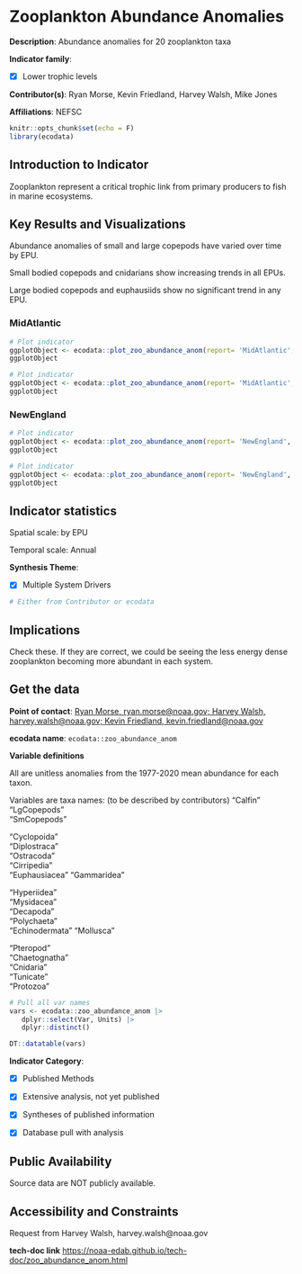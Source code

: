 # Zooplankton Abundance Anomalies

**Description**: Abundance anomalies for 20 zooplankton taxa

**Indicator family**: 

- [X] Lower trophic levels


**Contributor(s)**: Ryan Morse, Kevin Friedland, Harvey Walsh, Mike Jones

**Affiliations**: NEFSC

```{r echo=FALSE}
knitr::opts_chunk$set(echo = F)
library(ecodata)
```
## Introduction to Indicator
Zooplankton represent a critical trophic link from primary producers to fish in marine ecosystems.

## Key Results and Visualizations
Abundance anomalies of small and large copepods have varied over time by EPU.
Small bodied copepods and cnidarians show increasing trends in all EPUs. 
Large bodied copepods and euphausiids show no significant trend in any EPU.

### MidAtlantic

```{r plot_zoo_abundance_anomMidAtlanticcopepod}
# Plot indicator
ggplotObject <- ecodata::plot_zoo_abundance_anom(report= 'MidAtlantic', varName= 'copepod')
ggplotObject
```

```{r plot_zoo_abundance_anomMidAtlanticeuphausid}
# Plot indicator
ggplotObject <- ecodata::plot_zoo_abundance_anom(report= 'MidAtlantic', varName= 'euphausid')
ggplotObject
```

### NewEngland

```{r plot_zoo_abundance_anomNewEnglandcopepod}
# Plot indicator
ggplotObject <- ecodata::plot_zoo_abundance_anom(report= 'NewEngland', varName= 'copepod')
ggplotObject
```

```{r plot_zoo_abundance_anomNewEnglandeuphausid}
# Plot indicator
ggplotObject <- ecodata::plot_zoo_abundance_anom(report= 'NewEngland', varName= 'euphausid')
ggplotObject
```


## Indicator statistics 
Spatial scale: by EPU

Temporal scale: Annual

**Synthesis Theme**:

- [X] Multiple System Drivers


```{r autostats_zoo_abundance_anom}
# Either from Contributor or ecodata
```

## Implications
Check these. If they are correct, we could be seeing the less energy dense zooplankton becoming more abundant in each system.

## Get the data

**Point of contact**: [Ryan Morse, ryan.morse@noaa.gov; Harvey Walsh, harvey.walsh@noaa.gov; Kevin Friedland, kevin.friedland@noaa.gov](mailto:Ryan Morse, ryan.morse@noaa.gov; Harvey Walsh, harvey.walsh@noaa.gov; Kevin Friedland, kevin.friedland@noaa.gov){.email}

**ecodata name**: `ecodata::zoo_abundance_anom`

**Variable definitions**

All are unitless anomalies from the 1977-2020 mean abundance for each taxon. 
Variables are taxa names:  (to be described by contributors) "Calfin"         "LgCopepods"     "SmCopepods"     
"Cyclopoida"     "Diplostraca"    "Ostracoda"      "Cirripedia"     "Euphausiacea"  "Gammaridea"     
"Hyperiidea"     "Mysidacea"      "Decapoda"       "Polychaeta"     "Echinodermata"  "Mollusca"     
"Pteropod"      "Chaetognatha"   "Cnidaria"       "Tunicate"       "Protozoa"

```{r vars_zoo_abundance_anom}
# Pull all var names
vars <- ecodata::zoo_abundance_anom |>
   dplyr::select(Var, Units) |>
   dplyr::distinct()

DT::datatable(vars)
```
**Indicator Category**:

- [X] Published Methods
- [X] Extensive analysis, not yet published
- [X] Syntheses of published information
- [X] Database pull with analysis


## Public Availability

Source data are NOT publicly available.

## Accessibility and Constraints

Request from Harvey Walsh, harvey.walsh@noaa.gov

**tech-doc link**
<https://noaa-edab.github.io/tech-doc/zoo_abundance_anom.html>

